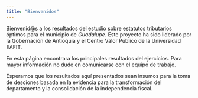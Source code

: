 ```yaml
---
title: "Bienvenidos"
---
```


Bienvenid@s a los resultados del estudio sobre estatutos tributarios óptimos para el municipio de *Guadalupe*. Este proyecto ha sido liderado por la Gobernación de Antioquia y el Centro Valor Público de la Universidad EAFIT.

En esta página encontrara los principales resultados del ejercicios. Para mayor información no dude en comunicarse con el equipo de trabajo.

Esperamos que los resultados aquí presentados sean insumos para la toma de desciones basada en la evidencia para la transformación del departamento y la consolidación de la independencia fiscal.


